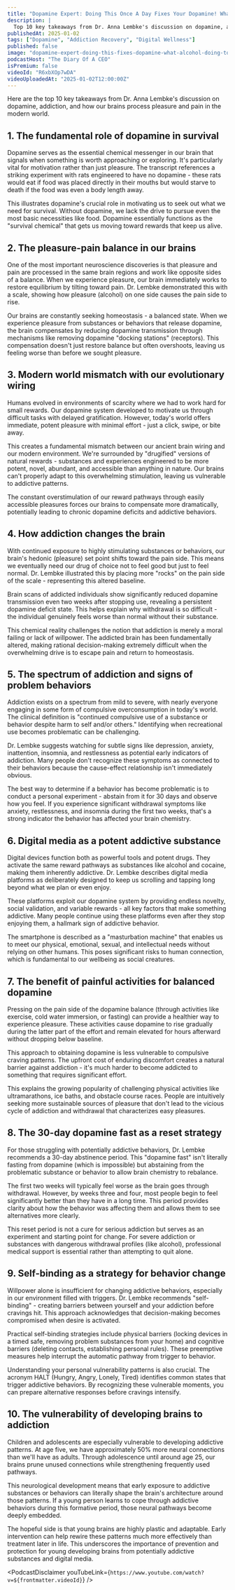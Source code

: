```yaml
---
title: "Dopamine Expert: Doing This Once A Day Fixes Your Dopamine! What Alcohol Is Doing To Your Brain!!"
description: |
  Top 10 key takeaways from Dr. Anna Lembke's discussion on dopamine, addiction, and how our brains process pleasure and pain in the modern world.
publishedAt: 2025-01-02
tags: ["Dopamine", "Addiction Recovery", "Digital Wellness"]
published: false
image: "dopamine-expert-doing-this-fixes-dopamine-what-alcohol-doing-to-brain.jpg"
podcastHost: "The Diary Of A CEO"
isPremium: false
videoId: "R6xbXOp7wDA"
videoUploadedAt: "2025-01-02T12:00:00Z"
---
```



<PodcastSummaryPageLayout frontmatter={frontmatter}>

Here are the top 10 key takeaways from Dr. Anna Lembke's discussion on dopamine, addiction, and how our brains process pleasure and pain in the modern world.

## 1. The fundamental role of dopamine in survival

Dopamine serves as the essential chemical messenger in our brain that signals when something is worth approaching or exploring. It's particularly vital for motivation rather than just pleasure. The transcript references a striking experiment with rats engineered to have no dopamine - these rats would eat if food was placed directly in their mouths but would starve to death if the food was even a body length away.

This illustrates dopamine's crucial role in motivating us to seek out what we need for survival. Without dopamine, we lack the drive to pursue even the most basic necessities like food. Dopamine essentially functions as the "survival chemical" that gets us moving toward rewards that keep us alive.

## 2. The pleasure-pain balance in our brains

One of the most important neuroscience discoveries is that pleasure and pain are processed in the same brain regions and work like opposite sides of a balance. When we experience pleasure, our brain immediately works to restore equilibrium by tilting toward pain. Dr. Lembke demonstrated this with a scale, showing how pleasure (alcohol) on one side causes the pain side to rise.

Our brains are constantly seeking homeostasis - a balanced state. When we experience pleasure from substances or behaviors that release dopamine, the brain compensates by reducing dopamine transmission through mechanisms like removing dopamine "docking stations" (receptors). This compensation doesn't just restore balance but often overshoots, leaving us feeling worse than before we sought pleasure.

## 3. Modern world mismatch with our evolutionary wiring

Humans evolved in environments of scarcity where we had to work hard for small rewards. Our dopamine system developed to motivate us through difficult tasks with delayed gratification. However, today's world offers immediate, potent pleasure with minimal effort - just a click, swipe, or bite away.

This creates a fundamental mismatch between our ancient brain wiring and our modern environment. We're surrounded by "drugified" versions of natural rewards - substances and experiences engineered to be more potent, novel, abundant, and accessible than anything in nature. Our brains can't properly adapt to this overwhelming stimulation, leaving us vulnerable to addictive patterns.

The constant overstimulation of our reward pathways through easily accessible pleasures forces our brains to compensate more dramatically, potentially leading to chronic dopamine deficits and addictive behaviors.

## 4. How addiction changes the brain

With continued exposure to highly stimulating substances or behaviors, our brain's hedonic (pleasure) set point shifts toward the pain side. This means we eventually need our drug of choice not to feel good but just to feel normal. Dr. Lembke illustrated this by placing more "rocks" on the pain side of the scale - representing this altered baseline.

Brain scans of addicted individuals show significantly reduced dopamine transmission even two weeks after stopping use, revealing a persistent dopamine deficit state. This helps explain why withdrawal is so difficult - the individual genuinely feels worse than normal without their substance.

This chemical reality challenges the notion that addiction is merely a moral failing or lack of willpower. The addicted brain has been fundamentally altered, making rational decision-making extremely difficult when the overwhelming drive is to escape pain and return to homeostasis.

## 5. The spectrum of addiction and signs of problem behaviors

Addiction exists on a spectrum from mild to severe, with nearly everyone engaging in some form of compulsive overconsumption in today's world. The clinical definition is "continued compulsive use of a substance or behavior despite harm to self and/or others." Identifying when recreational use becomes problematic can be challenging.

Dr. Lembke suggests watching for subtle signs like depression, anxiety, inattention, insomnia, and restlessness as potential early indicators of addiction. Many people don't recognize these symptoms as connected to their behaviors because the cause-effect relationship isn't immediately obvious.

The best way to determine if a behavior has become problematic is to conduct a personal experiment - abstain from it for 30 days and observe how you feel. If you experience significant withdrawal symptoms like anxiety, restlessness, and insomnia during the first two weeks, that's a strong indicator the behavior has affected your brain chemistry.

## 6. Digital media as a potent addictive substance

Digital devices function both as powerful tools and potent drugs. They activate the same reward pathways as substances like alcohol and cocaine, making them inherently addictive. Dr. Lembke describes digital media platforms as deliberately designed to keep us scrolling and tapping long beyond what we plan or even enjoy.

These platforms exploit our dopamine system by providing endless novelty, social validation, and variable rewards - all key factors that make something addictive. Many people continue using these platforms even after they stop enjoying them, a hallmark sign of addictive behavior.

The smartphone is described as a "masturbation machine" that enables us to meet our physical, emotional, sexual, and intellectual needs without relying on other humans. This poses significant risks to human connection, which is fundamental to our wellbeing as social creatures.

## 7. The benefit of painful activities for balanced dopamine

Pressing on the pain side of the dopamine balance (through activities like exercise, cold water immersion, or fasting) can provide a healthier way to experience pleasure. These activities cause dopamine to rise gradually during the latter part of the effort and remain elevated for hours afterward without dropping below baseline.

This approach to obtaining dopamine is less vulnerable to compulsive craving patterns. The upfront cost of enduring discomfort creates a natural barrier against addiction - it's much harder to become addicted to something that requires significant effort.

This explains the growing popularity of challenging physical activities like ultramarathons, ice baths, and obstacle course races. People are intuitively seeking more sustainable sources of pleasure that don't lead to the vicious cycle of addiction and withdrawal that characterizes easy pleasures.

## 8. The 30-day dopamine fast as a reset strategy

For those struggling with potentially addictive behaviors, Dr. Lembke recommends a 30-day abstinence period. This "dopamine fast" isn't literally fasting from dopamine (which is impossible) but abstaining from the problematic substance or behavior to allow brain chemistry to rebalance.

The first two weeks will typically feel worse as the brain goes through withdrawal. However, by weeks three and four, most people begin to feel significantly better than they have in a long time. This period provides clarity about how the behavior was affecting them and allows them to see alternatives more clearly.

This reset period is not a cure for serious addiction but serves as an experiment and starting point for change. For severe addiction or substances with dangerous withdrawal profiles (like alcohol), professional medical support is essential rather than attempting to quit alone.

## 9. Self-binding as a strategy for behavior change

Willpower alone is insufficient for changing addictive behaviors, especially in our environment filled with triggers. Dr. Lembke recommends "self-binding" - creating barriers between yourself and your addiction before cravings hit. This approach acknowledges that decision-making becomes compromised when desire is activated.

Practical self-binding strategies include physical barriers (locking devices in a timed safe, removing problem substances from your home) and cognitive barriers (deleting contacts, establishing personal rules). These preemptive measures help interrupt the automatic pathway from trigger to behavior.

Understanding your personal vulnerability patterns is also crucial. The acronym HALT (Hungry, Angry, Lonely, Tired) identifies common states that trigger addictive behaviors. By recognizing these vulnerable moments, you can prepare alternative responses before cravings intensify.

## 10. The vulnerability of developing brains to addiction

Children and adolescents are especially vulnerable to developing addictive patterns. At age five, we have approximately 50% more neural connections than we'll have as adults. Through adolescence until around age 25, our brains prune unused connections while strengthening frequently used pathways.

This neurological development means that early exposure to addictive substances or behaviors can literally shape the brain's architecture around those patterns. If a young person learns to cope through addictive behaviors during this formative period, those neural pathways become deeply embedded.

The hopeful side is that young brains are highly plastic and adaptable. Early intervention can help rewire these patterns much more effectively than treatment later in life. This underscores the importance of prevention and protection for young developing brains from potentially addictive substances and digital media.

<PodcastDisclaimer
  youTubeLink={`https://www.youtube.com/watch?v=${frontmatter.videoId}`}
/>

</PodcastSummaryPageLayout>

